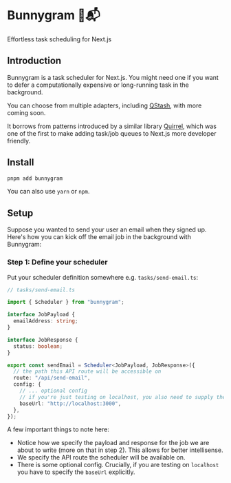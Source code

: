 # Bunnygram 🐇📬

Effortless task scheduling for Next.js

## Introduction

Bunnygram is a task scheduler for Next.js. You might need one if you want to defer a computationally expensive or long-running task in the background.

You can choose from multiple adapters, including [QStash](https://docs.upstash.com/qstash), with more coming soon.

It borrows from patterns introduced by a similar library [Quirrel](https://github.com/quirrel-dev/quirrel), which was one of the first to make adding task/job queues to Next.js more developer friendly.

## Install

```sh
pnpm add bunnygram
```

You can also use `yarn` or `npm`.

## Setup

Suppose you wanted to send your user an email when they signed up. Here's how you can kick off the email job in the background with Bunnygram:

### Step 1: Define your scheduler

Put your scheduler definition somewhere e.g. `tasks/send-email.ts`:

```ts
// tasks/send-email.ts

import { Scheduler } from "bunnygram";

interface JobPayload {
  emailAddress: string;
}

interface JobResponse {
  status: boolean;
}

export const sendEmail = Scheduler<JobPayload, JobResponse>({
  // the path this API route will be accessible on
  route: "/api/send-email",
  config: {
    // ... optional config
    // if you're just testing on localhost, you also need to supply the baseUrl here:
    baseUrl: "http://localhost:3000",
  },
});
```

A few important things to note here:

- Notice how we specify the payload and response for the job we are about to write (more on that in step 2). This allows for better intellisense.
- We specify the API route the scheduler will be available on.
- There is some optional config. Crucially, if you are testing on `localhost` you have to specify the `baseUrl` explicitly.
